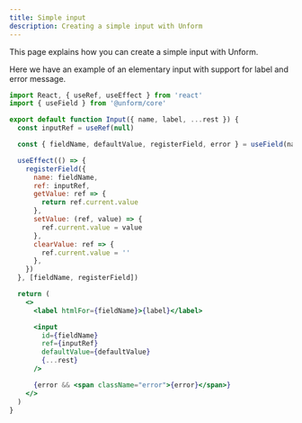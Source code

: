 ```yaml
---
title: Simple input
description: Creating a simple input with Unform
---
```


This page explains how you can create a simple input with Unform.

Here we have an example of an elementary input with support for label and error
message.

```jsx title=components/Input.js lineNumbers=true
import React, { useRef, useEffect } from 'react'
import { useField } from '@unform/core'

export default function Input({ name, label, ...rest }) {
  const inputRef = useRef(null)

  const { fieldName, defaultValue, registerField, error } = useField(name)

  useEffect(() => {
    registerField({
      name: fieldName,
      ref: inputRef,
      getValue: ref => {
        return ref.current.value
      },
      setValue: (ref, value) => {
        ref.current.value = value
      },
      clearValue: ref => {
        ref.current.value = ''
      },
    })
  }, [fieldName, registerField])

  return (
    <>
      <label htmlFor={fieldName}>{label}</label>

      <input
        id={fieldName}
        ref={inputRef}
        defaultValue={defaultValue}
        {...rest}
      />

      {error && <span className="error">{error}</span>}
    </>
  )
}
```
